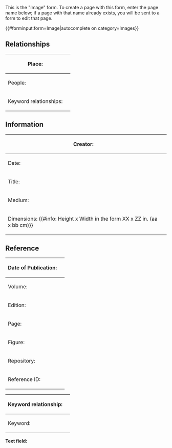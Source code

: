 <noinclude>
This is the "Image" form.
To create a page with this form, enter the page name below;
if a page with that name already exists, you will be sent to a form to edit that page.

{{#forminput:form=Image|autocomplete on category=Images}}

</noinclude><includeonly>
<div id="wikiPreview" style="display: none; padding-bottom: 25px; margin-bottom: 25px; border-bottom: 1px solid #AAAAAA;"></div>
{{{for template|Image}}}
== Relationships ==
{| class="formtable"
! Place: 
| {{{field|Place}}}
|-
! People: 
| {{{field|People}}}
|-
! Keyword relationships: 
| {{{field|Keyword relationships|holds template}}}
|}

== Information ==
{| class="formtable"
! Creator: 
| {{{field|Creator}}}
|-
! Date: 
| {{{field|Creation date|holds template}}}
|-
! Title: 
| {{{field|Title}}}
|-
! Medium: 
| {{{field|Medium}}}
|-
! Dimensions: {{#info: Height x Width in the form XX x ZZ in. (aa x bb cm)}}
| {{{field|Dimensions}}}
|}

== Reference ==
{| class="formtable"
! Date of Publication: 
| {{{field|Date of Publication}}}
|-
! Volume: 
| {{{field|Volume}}}
|-
! Edition: 
| {{{field|Edition}}}
|-
! Page: 
| {{{field|Page}}}
|-
! Figure: 
| {{{field|Figure}}}
|-
! Repository: 
| {{{field|Repository}}}
|-
! Reference ID: 
| {{{field|Reference ID}}}
|}
{{{end template}}}

{{{for template|Keyword relationship|embed in field=Image[Keyword relationships]|multiple}}}
{| class="formtable"
! Keyword relationship: 
| {{{field|Keyword relationship|property=Keyword relationship}}}
|-
! Keyword: 
| {{{field|Keyword|property=Keyword|input type=text with autocomplete|values from category=Keywords}}}
|}
{{{end template}}}

{{{for template|Date|embed in field=Image[Creation date]|multiple|maximum instances=1}}}
{{Form:Date}}
{{{end template}}}

'''Text field:'''

{{{standard input|free text|rows=10}}}
</includeonly>
